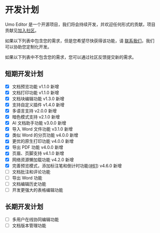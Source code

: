 
# 开发计划

Umo Editor 是一个开源项目，我们将会持续开发，并欢迎任何形式的贡献，项目贡献见[加入社区](/cn/docs/#加入社区)。

如果以下列表中包含您的需求，但是您希望尽快获得该功能，请 [联系我们](/cn/docs/#联系我们)，我们可以协助您定制化开发。

如果以下列表中不包含您的需求，您可以通过社区反馈提交新的需求。

## 短期开发计划

- [x] 文档预览功能 <Badge theme="success">v1.1.0 新增</Badge>
- [x] 文档打印功能 <Badge theme="success">v1.1.0 新增</Badge>
- [x] 文档块编辑功能 <Badge theme="success">v1.3.0 新增</Badge>
- [x] 支持自定义插件 <Badge theme="success">v1.4.0 新增</Badge>
- [x] 多语言支持 <Badge theme="success">v2.0.0 新增</Badge>
- [x] 暗色模式支持 <Badge theme="success">v2.1.0 新增</Badge>
- [x] AI 文档助手功能 <Badge theme="success">v3.0.0 新增</Badge>
- [x] 导入 Word 文件功能 <Badge theme="success">v3.1.0 新增</Badge>
- [x] 类似 Word 的分页功能 <Badge theme="success">v4.0.0 新增</Badge>
- [x] 更优的原生打印功能 <Badge theme="success">v4.0.0 新增</Badge>
- [x] 导出 PDF 功能 <Badge theme="success">v4.0.0 新增</Badge>
- [x] 页眉、页脚支持 <Badge theme="success">v4.1.0 新增</Badge>
- [x] 网络资源懒加载功能 <Badge theme="success">v4.2.0 新增</Badge>
- [x] 完善预览模式，添加标注笔和倒计时功能([#61](https://github.com/umodoc/editor/issues/61)) <Badge theme="success">v4.6.0 新增</Badge>
- [ ] 文档批注和评论功能
- [ ] 导出 Word 功能
- [ ] 文档编辑历史功能
- [ ] 开发更强大的表格编辑功能

## 长期开发计划

- [ ] 多用户在线协同编辑功能
- [ ] 文档版本管理功能
